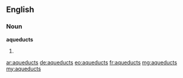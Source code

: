 ==English==

===Noun===
'''aqueducts'''

# {{plural of|[[aqueduct]]}}

[[ar:aqueducts]]
[[de:aqueducts]]
[[eo:aqueducts]]
[[fr:aqueducts]]
[[mg:aqueducts]]
[[my:aqueducts]]